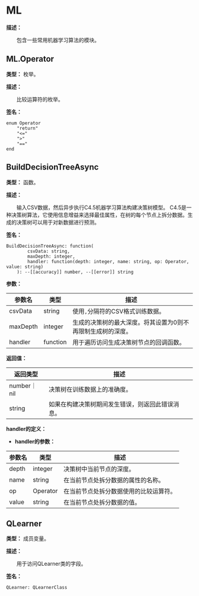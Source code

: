 
# ML

**描述：**

&emsp;&emsp;包含一些常用机器学习算法的模块。

## ML.Operator

**类型：** 枚举。

**描述：**

&emsp;&emsp;比较运算符的枚举。

**签名：**
```tl
enum Operator
	"return"
	"<="
	">"
	"=="
end
```

## BuildDecisionTreeAsync

**类型：** 函数。

**描述：**

&emsp;&emsp;输入CSV数据，然后异步执行C4.5机器学习算法构建决策树模型。
C4.5是一种决策树算法，它使用信息增益来选择最佳属性，在树的每个节点上拆分数据。生成的决策树可以用于对新数据进行预测。

**签名：**
```tl
BuildDecisionTreeAsync: function(
		csvData: string,
		maxDepth: integer,
		handler: function(depth: integer, name: string, op: Operator, value: string)
	): --[[accuracy]] number, --[[error]] string
```

**参数：**

| 参数名 | 类型 | 描述 |
| --- | --- | --- |
| csvData | string | 使用`,`分隔符的CSV格式训练数据。 |
| maxDepth | integer | 生成的决策树的最大深度。将其设置为0则不再限制生成树的深度。 |
| handler | function | 用于遍历访问生成决策树节点的回调函数。 |

**返回值：**

| 返回类型 | 描述 |
| --- | --- |
| number｜nil | 决策树在训练数据上的准确度。 |
| string | 如果在构建决策树期间发生错误，则返回此错误消息。 |

**handler的定义：**


* **handler的参数：**

| 参数名 | 类型 | 描述 |
| --- | --- | --- |
| depth | integer | 决策树中当前节点的深度。 |
| name | string | 在当前节点处拆分数据的属性的名称。 |
| op | Operator | 在当前节点处拆分数据使用的比较运算符。 |
| value | string | 在当前节点处拆分数据的值。 |

## QLearner

**类型：** 成员变量。

**描述：**

&emsp;&emsp;用于访问QLearner类的字段。

**签名：**
```tl
QLearner: QLearnerClass
```